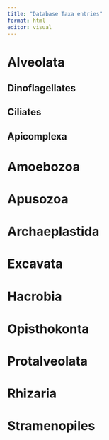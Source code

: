 ```yaml
---
title: "Database Taxa entries"
format: html
editor: visual
---
```


# Alveolata

## Dinoflagellates

## Ciliates

## Apicomplexa

# Amoebozoa

# Apusozoa

# Archaeplastida

# Excavata

# Hacrobia

# Opisthokonta

# Protalveolata

# Rhizaria

# Stramenopiles
